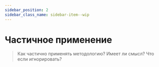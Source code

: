```yaml
---
sidebar_position: 2
sidebar_class_name: sidebar-item--wip
---
```



# Частичное применение

<WIP ticket="199" />

> Как частично применять методологию? Имеет ли смысл? Что если игнорировать?
